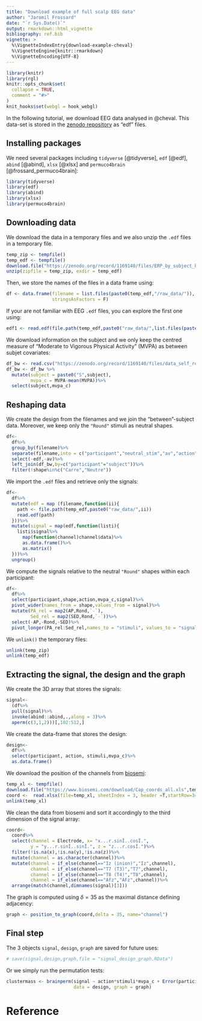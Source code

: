 ```yaml
---
title: "Download example of full scalp EEG data"
author: "Jaromil Frossard"
date: "`r Sys.Date()`"
output: rmarkdown::html_vignette
bibliography: ref.bib
vignette: >
  %\VignetteIndexEntry{download-example-cheval}
  %\VignetteEngine{knitr::rmarkdown}
  %\VignetteEncoding{UTF-8}
---
```


```r
library(knitr)
library(rgl)
knitr::opts_chunk$set(
  collapse = TRUE,
  comment = "#>"
)
knit_hooks$set(webgl = hook_webgl)
```



In the following tutorial, we download EEG data analysed in @cheval. This data-set is stored in the [zenodo repository](https://zenodo.org/record/1169140) as "edf" files.

## Installing packages

We need several packages including `tidyverse`  [@tidyverse], `edf` [@edf], `abind` [@abind], `xlsx` [@xlsx] and `permuco4brain` [@frossard_permuco4brain]:

```r
library(tidyverse)
library(edf)
library(abind)
library(xlsx)
library(permuco4brain)
```

## Downloading data

We download the data in a temporary files and we also unzip the `.edf` files in a temporary file.

```r
temp_zip <- tempfile()
temp_edf <- tempfile()
download.file("https://zenodo.org/record/1169140/files/ERP_by_subject_by_condition_data.zip",temp_zip)
unzip(zipfile = temp_zip, exdir = temp_edf)
```


Then, we store the names of the files in a data frame using:

```r
df <- data.frame(filename = list.files(paste0(temp_edf,"/raw_data/")),
                 stringsAsFactors = F)
```


If your are not familiar with EEG `.edf` files, you can explore the first one using:

```r
edf1 <- read.edf(file.path(temp_edf,paste0("raw_data/",list.files(paste0(temp_edf,"/raw_data/"))[1])))
```


We download information on the subject and we only keep the centred measure of "Moderate to Vigorous Physical Activity" (MVPA) as between subjet covariates:

```r
df_bw <- read.csv("https://zenodo.org/record/1169140/files/data_self_report_R_subset_zen.csv",sep=";")
df_bw <- df_bw %>%
  mutate(subject = paste0("S",subject),
         mvpa_c = MVPA-mean(MVPA))%>%
  select(subject,mvpa_c)
``` 


## Reshaping data

We create the design from the filenames and we join the "between"-subject data. Moreover, we keep only the `"Round"` stimuli as neutral shapes.

```r
df<- 
  df%>%
  group_by(filename)%>%
  separate(filename,into = c("participant","neutral_stim","av","action","shape","edf"),remove = F)%>%
  select(-edf,-av)%>%
  left_join(df_bw,by=c("participant"="subject"))%>%
  filter(!shape%in%c("Carre","Neutre"))
```


We import the `.edf` files and retrieve only the signals:

```r
df<-
  df%>%
  mutate(edf = map (filename,function(ii){
    path <- file.path(temp_edf,paste0("raw_data/",ii))
    read.edf(path)
  }))%>%
  mutate(signal = map(edf,function(listi){
    listi$signal%>%
      map(function(channel)channel$data)%>%
      as.data.frame()%>%
      as.matrix()
  }))%>%
  ungroup()
```

We compute the signals relative to the neutral `"Round"` shapes within each participant:

```r
df<-
  df%>%
  select(participant,shape,action,mvpa_c,signal)%>%
  pivot_wider(names_from = shape,values_from = signal)%>%
  mutate(PA_rel = map2(AP,Rond,`-`),
         Sed_rel = map2(SED,Rond,`-`))%>%
  select(-AP,-Rond,-SED)%>%
  pivot_longer(PA_rel:Sed_rel,names_to = "stimuli", values_to = "signal")
```

We `unlink()` the temporary files:

```r
unlink(temp_zip)
unlink(temp_edf)
```

## Extracting the signal, the design and the graph

We create the 3D array that stores the signals:

```r
signal<- 
  (df%>%
  pull(signal)%>%
  invoke(abind::abind,.,along = 3)%>%
  aperm(c(3,1,2)))[,102:512,]
```

We create the data-frame that stores the design:

```r
design<-
  df%>%
  select(participant, action, stimuli,mvpa_c)%>%
  as.data.frame()
```

We download the position of the channels from [biosemi](www.biosemi.com):

```r
temp_xl <- tempfile()
download.file("https://www.biosemi.com/download/Cap_coords_all.xls",temp_xl,mode="wb")
coord <-  read.xlsx(file=temp_xl, sheetIndex = 3, header =T,startRow=34)
unlink(temp_xl)
```

We clean the data from biosemi and sort it accordingly to the third dimension of the signal array:

```r
coord<- 
  coord%>%
  select(channel = Electrode, x= "x...r.sinÎ..cosÏ.",
         y = "y...r.sinÎ..sinÏ.", z = "z...r.cosÎ.")%>%
  filter(!is.na(x),!is.na(y),!is.na(z))%>%
  mutate(channel = as.character(channel))%>%
  mutate(channel = if_else(channel=="Iz (inion)","Iz",channel),
         channel = if_else(channel=="T7 (T3)","T7",channel),
         channel = if_else(channel=="T8 (T4)","T8",channel),
         channel = if_else(channel=="Afz","AFz",channel))%>%
  arrange(match(channel,dimnames(signal)[3]))
```

The graph is computed using $\delta=35$ as the maximal distance defining adjacency:

```r
graph <- position_to_graph(coord,delta = 35, name="channel")
```


## Final step

The 3 objects `signal`, `design`, `graph` are saved for future uses:

```r
# save(signal,design,graph,file = "signal_design_graph.RData")
```

Or we simply run the permutation tests:

```r
clustermass <- brainperm(signal ~ action*stimuli*mvpa_c + Error(participant/(action*stimuli)),
                         data = design, graph = graph)
```


<!-- We vizualise the result with a heatmap for the effect of the stimuli: -->

<!-- ```{r echo=F,eval=T} -->
<!-- library(permuco4brain) -->
<!-- #load("../model.RData") -->
<!-- clustermass<-model -->
<!-- ``` -->

<!-- ```{r out.width="100%",dpi=144,fig.width=10,fig.height=10} -->
<!-- image(clustermass, effect = 2) -->
<!-- ``` -->

<!-- Or to have a better understanding of the sptial distribution we can plot a graph the select samples (corresponding to 195ms, 214ms, 234ms and 254ms): -->


<!-- ```{r out.width="100%",dpi=144,fig.width=10,fig.height=10} -->
<!-- plot(clustermass, effect = 2,samples = c(100,120,120,130)) -->
<!-- ``` -->



# Reference

